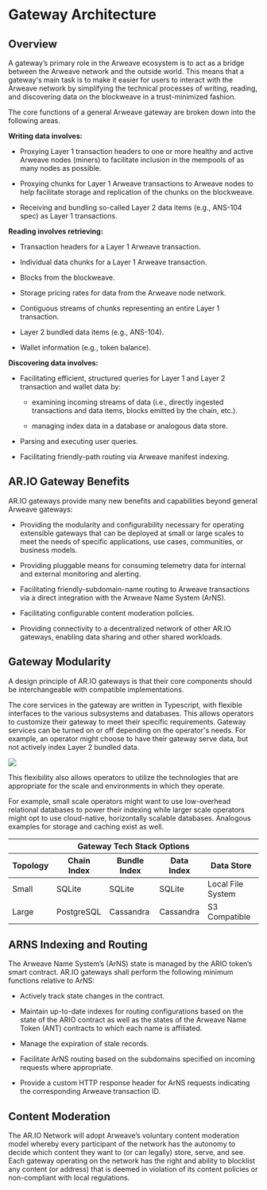
<HeroPattern />

# Gateway Architecture

## Overview

A gateway’s primary role in the Arweave ecosystem is to act as a bridge between the Arweave network and the outside world. This means that a gateway's main task is to make it easier for users to interact with the Arweave network by simplifying the technical processes of writing, reading, and discovering data on the blockweave in a trust-minimized fashion.

The core functions of a general Arweave gateway are broken down into the following areas.

**Writing data involves:**

- Proxying Layer 1 transaction headers to one or more healthy and active Arweave nodes (miners) to facilitate inclusion in the mempools of as many nodes as possible.

- Proxying chunks for Layer 1 Arweave transactions to Arweave nodes to help facilitate storage and replication of the chunks on the blockweave.

- Receiving and bundling so-called Layer 2 data items (e.g., ANS-104 spec) as Layer 1 transactions.

**Reading involves retrieving:**

- Transaction headers for a Layer 1 Arweave transaction.

- Individual data chunks for a Layer 1 Arweave transaction.

- Blocks from the blockweave.

- Storage pricing rates for data from the Arweave node network.

- Contiguous streams of chunks representing an entire Layer 1 transaction.

- Layer 2 bundled data items (e.g., ANS-104).

- Wallet information (e.g., token balance).

**Discovering data involves:**

- Facilitating efficient, structured queries for Layer 1 and Layer 2 transaction and wallet data by:

  - examining incoming streams of data (i.e., directly ingested transactions and data items, blocks emitted by the chain, etc.).

  - managing index data in a database or analogous data store.

- Parsing and executing user queries.

- Facilitating friendly-path routing via Arweave manifest indexing.

## AR.IO Gateway Benefits

AR.IO gateways provide many new benefits and capabilities beyond general Arweave gateways:

- Providing the modularity and configurability necessary for operating extensible gateways that can be deployed at small or large scales to meet the needs of specific applications, use cases, communities, or business models.

- Providing pluggable means for consuming telemetry data for internal and external monitoring and alerting.

- Facilitating friendly-subdomain-name routing to Arweave transactions via a direct integration with the Arweave Name System (ArNS).

- Facilitating configurable content moderation policies.

- Providing connectivity to a decentralized network of other AR.IO gateways, enabling data sharing and other shared workloads.

## Gateway Modularity

A design principle of AR.IO gateways is that their core components should be interchangeable with compatible implementations.

The core services in the gateway are written in Typescript, with flexible interfaces to the various subsystems and databases. This allows operators to customize their gateway to meet their specific requirements. Gateway services can be turned on or off depending on the operator's needs. For example, an operator might choose to have their gateway serve data, but not actively index Layer 2 bundled data.


<img className="amazingdiagram" src="https://arweave.net/1dD7-HGb14tsdRpNH-9Ek7I3sAfFA1Id_sdQlfZH-AY"></img>


This flexibility also allows operators to utilize the technologies that are appropriate for the scale and environments in which they operate.

For example, small scale operators might want to use low-overhead relational databases to power their indexing while larger scale operators might opt to use cloud-native, horizontally scalable databases. Analogous examples for storage and caching exist as well.

<div style={{textAlign: "center"}}>
    <table className="inline-table">
    <thead>
        <tr>
            <th colSpan="5" style={{fontWeight: "bold"}}>Gateway Tech Stack Options</th>
        </tr>
        <tr>
            <th>Topology</th>
            <th>Chain Index</th>
            <th>Bundle Index</th>
            <th>Data Index</th>
            <th>Data Store</th>
        </tr>
        </thead>
        <tbody>
        <tr>
            <td style={{fontWeight: "bold"}}>Small</td>
            <td>SQLite</td>
            <td>SQLite</td>
            <td>SQLite</td>
            <td>Local File System</td>
        </tr>
        <tr>
            <td style={{fontWeight: "bold"}}>Large</td>
            <td>PostgreSQL</td>
            <td>Cassandra</td>
            <td>Cassandra</td>
            <td>S3 Compatible</td>
        </tr>
        </tbody>
    </table>
</div>

## ARNS Indexing and Routing

The Arweave Name System’s (ArNS) state is managed by the ARIO token’s smart contract. AR.IO gateways shall perform the following minimum functions relative to ArNS:

- Actively track state changes in the contract.

- Maintain up-to-date indexes for routing configurations based on the state of the ARIO contract as well as the states of the Arweave Name Token (ANT) contracts to which each name is affiliated.

- Manage the expiration of stale records.

- Facilitate ArNS routing based on the subdomains specified on incoming requests where appropriate.

- Provide a custom HTTP response header for ArNS requests indicating the corresponding Arweave transaction ID.

## Content Moderation

The AR.IO Network will adopt Arweave’s voluntary content moderation model whereby every participant of the network has the autonomy to decide which content they want to (or can legally) store, serve, and see. Each gateway operating on the network has the right and ability to blocklist any content (or address) that is deemed in violation of its content policies or non-compliant with local regulations. 
